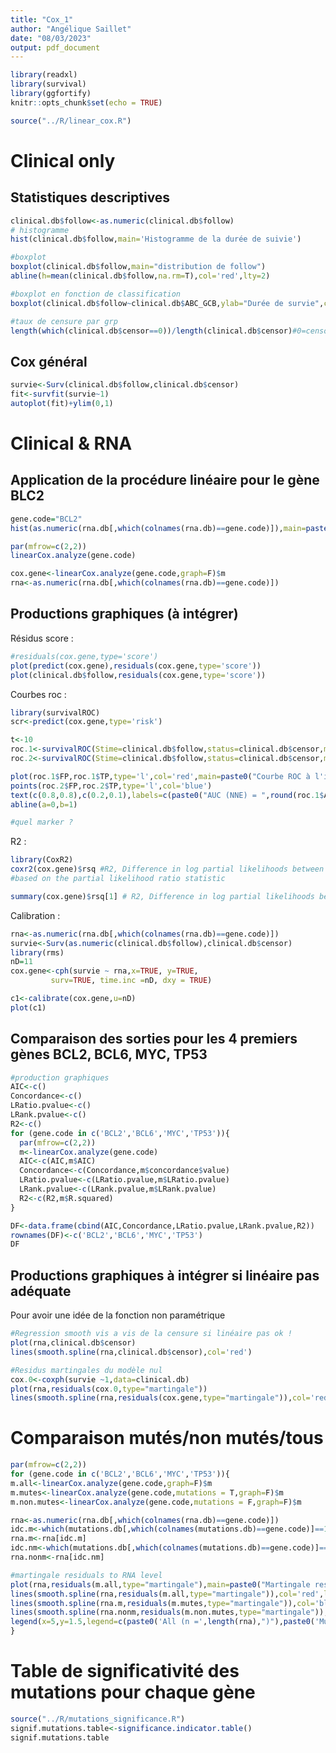 ```yaml
---
title: "Cox_1"
author: "Angélique Saillet"
date: "08/03/2023"
output: pdf_document
---
```


```r
library(readxl)
library(survival)
library(ggfortify)
knitr::opts_chunk$set(echo = TRUE)
```

```r
source("../R/linear_cox.R")
```

# Clinical only

## Statistiques descriptives 

```r
clinical.db$follow<-as.numeric(clinical.db$follow)
# histogramme
hist(clinical.db$follow,main='Histogramme de la durée de suivie')

#boxplot
boxplot(clinical.db$follow,main="distribution de follow")
abline(h=mean(clinical.db$follow,na.rm=T),col='red',lty=2)

#boxplot en fonction de classification 
boxplot(clinical.db$follow~clinical.db$ABC_GCB,ylab="Durée de survie",col=c(3,4),main="boxplot de follow en fonction de ABC_GCB")#Données globales(i.e données non censurées et censurées)

#taux de censure par grp
length(which(clinical.db$censor==0))/length(clinical.db$censor)#0=censored, 1=no-censored
```

## Cox général 

```r
survie<-Surv(clinical.db$follow,clinical.db$censor)
fit<-survfit(survie~1)
autoplot(fit)+ylim(0,1)
```

# Clinical & RNA

## Application de la procédure linéaire pour le gène BLC2 

```r
gene.code="BCL2"
hist(as.numeric(rna.db[,which(colnames(rna.db)==gene.code)]),main=paste0("expression de ",gene.code," en log2 \n *text*"))
```

```r
par(mfrow=c(2,2))
linearCox.analyze(gene.code)

```

```r
cox.gene<-linearCox.analyze(gene.code,graph=F)$m
rna<-as.numeric(rna.db[,which(colnames(rna.db)==gene.code)])
```

## Productions graphiques (à intégrer)

Résidus score : 

```r
#residuals(cox.gene,type='score')
plot(predict(cox.gene),residuals(cox.gene,type='score'))
plot(clinical.db$follow,residuals(cox.gene,type='score'))
```


Courbes roc : 

```r
library(survivalROC)
scr<-predict(cox.gene,type='risk')

t<-10
roc.1<-survivalROC(Stime=clinical.db$follow,status=clinical.db$censor,marker=scr,predict.time=t,span=0.05)
roc.2<-survivalROC(Stime=clinical.db$follow,status=clinical.db$censor,marker=scr,predict.time=t,method="KM")

plot(roc.1$FP,roc.1$TP,type='l',col='red',main=paste0("Courbe ROC à l'instant t = ",t),ylab="TP",xlab="FP")
points(roc.2$FP,roc.2$TP,type='l',col='blue')
text(c(0.8,0.8),c(0.2,0.1),labels=c(paste0("AUC (NNE) = ",round(roc.1$AUC,3)),paste0("AUC (KM) = ",round(roc.2$AUC,3))),col=c('red','blue'))
abline(a=0,b=1)

#quel marker ? 
```


R2 : 

```r
library(CoxR2)
coxr2(cox.gene)$rsq #R2, Difference in log partial likelihoods between the fitted model and the null model with no regressors is divided by the number of uncensored events
#based on the partial likelihood ratio statistic

summary(cox.gene)$rsq[1] # R2, Difference in log partial likelihoods between the fitted model and the null model with no regressors is divided by the number of total observation (Nagelkirke)
```

Calibration : 

```r
rna<-as.numeric(rna.db[,which(colnames(rna.db)==gene.code)])
survie<-Surv(as.numeric(clinical.db$follow),clinical.db$censor)
library(rms)
nD=11
cox.gene<-cph(survie ~ rna,x=TRUE, y=TRUE, 
         surv=TRUE, time.inc =nD, dxy = TRUE)

c1<-calibrate(cox.gene,u=nD)
plot(c1)
```


## Comparaison des sorties pour les 4 premiers gènes BCL2, BCL6, MYC, TP53

```r
#production graphiques
AIC<-c()
Concordance<-c()
LRatio.pvalue<-c()
LRank.pvalue<-c()
R2<-c()
for (gene.code in c('BCL2','BCL6','MYC','TP53')){
  par(mfrow=c(2,2))
  m<-linearCox.analyze(gene.code)
  AIC<-c(AIC,m$AIC)
  Concordance<-c(Concordance,m$concordance$value)
  LRatio.pvalue<-c(LRatio.pvalue,m$LRatio.pvalue)
  LRank.pvalue<-c(LRank.pvalue,m$LRank.pvalue)
  R2<-c(R2,m$R.squared)
}

DF<-data.frame(cbind(AIC,Concordance,LRatio.pvalue,LRank.pvalue,R2))
rownames(DF)<-c('BCL2','BCL6','MYC','TP53')
DF
```


## Productions graphiques à intégrer si linéaire pas adéquate 

Pour avoir une idée de la fonction non paramétrique 

```r
#Regression smooth vis a vis de la censure si linéaire pas ok ! 
plot(rna,clinical.db$censor)
lines(smooth.spline(rna,clinical.db$censor),col='red')

#Residus martingales du modèle nul 
cox.0<-coxph(survie ~1,data=clinical.db)
plot(rna,residuals(cox.0,type="martingale"))
lines(smooth.spline(rna,residuals(cox.gene,type="martingale")),col='red')
```


# Comparaison mutés/non mutés/tous

```r
par(mfrow=c(2,2))
for (gene.code in c('BCL2','BCL6','MYC','TP53')){
m.all<-linearCox.analyze(gene.code,graph=F)$m
m.mutes<-linearCox.analyze(gene.code,mutations = T,graph=F)$m
m.non.mutes<-linearCox.analyze(gene.code,mutations = F,graph=F)$m

rna<-as.numeric(rna.db[,which(colnames(rna.db)==gene.code)])
idc.m<-which(mutations.db[,which(colnames(mutations.db)==gene.code)]==1)
rna.m<-rna[idc.m]
idc.nm<-which(mutations.db[,which(colnames(mutations.db)==gene.code)]==0)
rna.nonm<-rna[idc.nm]

#martingale residuals to RNA level
plot(rna,residuals(m.all,type="martingale"),main=paste0("Martingale residuals according to RNA level of ",gene.code),ylab="martingale residuals",col='white',ylim=c(-1.5,1.5))
lines(smooth.spline(rna,residuals(m.all,type="martingale")),col='red',lwd=2.5)
lines(smooth.spline(rna.m,residuals(m.mutes,type="martingale")),col='blue',lwd=2.5)
lines(smooth.spline(rna.nonm,residuals(m.non.mutes,type="martingale")),col='green',lwd=2.5)
legend(x=5,y=1.5,legend=c(paste0('All (n =',length(rna),")"),paste0('Mutés (n = ',length(rna.m)," = ",round((length(rna.m)/length(rna))*100,1),'%)'),paste0('Non mutés (n = ',length(rna.nonm)," = ",round((length(rna.nonm)/length(rna))*100,1),'%)')),lty=c(1,1,1),col=c('red','blue','green'))
}
```
 
 
# Table de significativité des mutations pour chaque gène

```r
source("../R/mutations_significance.R")
signif.mutations.table<-significance.indicator.table()
signif.mutations.table
```
 
 